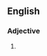 ==English==

===Adjective===
{{en-adj|head=[[under]]-[[served]]}}

# {{alternative spelling of|underserved|lang=en}}